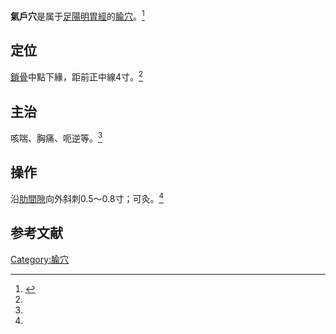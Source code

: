 {{medical}}
{{Infobox acupoint
|name = 氣戶穴
|image = 
|imagesize = 
|caption =
|simplified = 气户
|traditional = 氣戶
|code = ST13
|pinyin = Qìhù
|meridian = 足陽明胃經
|location = [[鎖骨|鎖骨]]中點下緣
|treat = 咳喘、胸痛、呃逆等
|processing = 沿[[肋間隙|肋間隙]]向外斜刺0.5～0.8寸；可灸
|footnotes = 
}}
'''氣戶穴'''是属于[[足陽明胃經|足陽明胃經]]的[[腧穴|腧穴]]。<ref name="针灸学">{{Cite book |title=针灸学 |url=https://archive.org/details/zhenjiuxue0000unse |author=孙国杰 主编 |publisher=[[上海科学技术出版社|上海科学技术出版社]] |year=1997 |pages=[https://archive.org/details/zhenjiuxue0000unse/page/51 51] |isbn=7-5323-4102-X}}</ref>

==定位==
[[鎖骨|鎖骨]]中點下緣，距前正中線4寸。<ref name="针灸学"/>

==主治==
咳喘、胸痛、呃逆等。<ref name="针灸学"/>

==操作==
沿[[肋間隙|肋間隙]]向外斜刺0.5～0.8寸；可灸。<ref name="针灸学"/>

==参考文献==
{{reflist}}

{{经络}}
{{足陽明胃經}}

{{DEFAULTSORT:Q}}
[[Category:腧穴|Category:腧穴]]